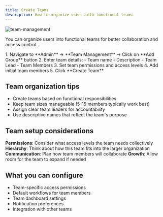 ```yaml
---
title: Create Teams
description: How to organize users into functional teams
---
```



![team-management](@/assets/team-management.png)

You can organize users into functional teams for better collaboration and access control.



<Card title="How to Create a Team">
   1. Navigate to **Admin** → **Team Management** → Click on **Add Group** button
   2. Enter team details:
      - Team name
      - Description
      - Team Lead
      - Team Members
   3. Set team permissions and access levels
   4. Add initial team members
   5. Click **Create Team**


</Card>


## Team organization tips

- Create teams based on functional responsibilities
- Keep team sizes manageable (5-15 members typically work best)
- Assign clear team leaders for accountability
- Use descriptive names that reflect the team's purpose

## Team setup considerations

**Permissions**: Consider what access levels the team needs collectively
**Hierarchy**: Think about how this team fits into the larger organization
**Communication**: Plan how team members will collaborate
**Growth**: Allow room for the team to expand if needed

## What you can configure

- Team-specific access permissions
- Default workflows for team members
- Team dashboard settings
- Notification preferences
- Integration with other teams
